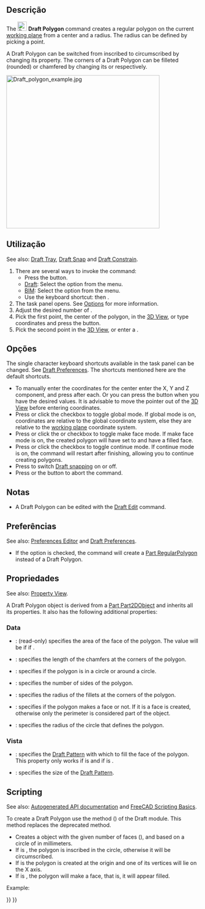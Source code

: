<languages/>

<div class="mw-translate-fuzzy">
{{Docnav
|[[Draft_Rectangle/pt-br|Retângulo]]
|[[Draft_BSpline/pt-br|BSpline]]
|[[Draft_Workbench/pt-br|Draft]]
|IconL=Draft_Rectangle.svg
|IconR=Draft_BSpline.svg
|IconC=Workbench_Draft.svg
}}
</div>

{{GuiCommand
|Name=Draft Polygon
|MenuLocation=Drafting → Polygon<br>2D Drafting → Polygon
|Workbenches=[[Draft_Workbench|Draft]], [[BIM_Workbench|BIM]]
|Shortcut={{KEY|P}} {{KEY|G}}
|Version=0.7
}}

<span id="Description"></span>
==Descrição== 

The [[Image:Draft_Polygon.svg|24px]] '''Draft Polygon''' command creates a regular polygon on the current [[Draft_SelectPlane|working plane]] from a center and a radius. The radius can be defined by picking a point.

A Draft Polygon can be switched from inscribed to circumscribed by changing its {{PropertyData|Draw Mode}} property. The corners of a Draft Polygon can be filleted (rounded) or chamfered by changing its {{PropertyData|Fillet Radius}} or {{PropertyData|Chamfer Size}} respectively.

[[Image:Draft_polygon_example.jpg|400px]]
{{Caption|Regular polygon defined by two points, center and radius}}

<span id="Usage"></span>
==Utilização== 

See also: [[Draft_Tray|Draft Tray]], [[Draft_Snap|Draft Snap]] and [[Draft_Constrain|Draft Constrain]].

# There are several ways to invoke the command:
#* Press the {{Button|[[Image:Draft_Polygon.svg|16px]] [[Draft_Polygon|Polygon]]}} button.
#* [[Draft_Workbench|Draft]]: Select the {{MenuCommand|Drafting → [[Image:Draft_Polygon.svg|16px]] Polygon}} option from the menu.
#* [[BIM_Workbench|BIM]]: Select the {{MenuCommand|2D Drafting → [[Image:Draft_Polygon.svg|16px]] Polygon}} option from the menu.
#* Use the keyboard shortcut: {{KEY|P}} then {{KEY|G}}.
# The {{MenuCommand|Polygon}} task panel opens. See [[#Options|Options]] for more information.
# Adjust the desired number of {{MenuCommand|Sides}}.
# Pick the first point, the center of the polygon, in the [[3D_View|3D View]], or type coordinates and press the {{Button|[[Image:Draft_AddPoint.svg|16px]] Enter Point}} button.
# Pick the second point in the [[3D_View|3D View]], or enter a {{MenuCommand|Radius}}.

<span id="Options"></span>
==Opções==

The single character keyboard shortcuts available in the task panel can be changed. See [[Draft_Preferences|Draft Preferences]]. The shortcuts mentioned here are the default shortcuts.

* To manually enter the coordinates for the center enter the X, Y and Z component, and press {{KEY|Enter}} after each. Or you can press the {{Button|[[Image:Draft_AddPoint.svg|16px]] Enter Point}} button when you have the desired values. It is advisable to move the pointer out of the [[3D_View|3D View]] before entering coordinates.
* Press {{KEY|G}} or click the {{MenuCommand|Global}} checkbox to toggle global mode. If global mode is on, coordinates are relative to the global coordinate system, else they are relative to the [[Draft_SelectPlane|working plane]] coordinate system.
* Press {{KEY|F}} or click the {{MenuCommand|Filled}}{{VersionNoteMinus|1.0}} or {{MenuCommand|Make face}}{{VersionNote|1.1}} checkbox to toggle make face mode. If make face mode is on, the created polygon will have {{PropertyData|Make Face}} set to {{TRUE}} and have a filled face.
* Press {{KEY|N}} or click the {{MenuCommand|Continue}} checkbox to toggle continue mode. If continue mode is on, the command will restart after finishing, allowing you to continue creating polygons.
* Press {{KEY|S}} to switch [[Draft_Snap|Draft snapping]] on or off.
* Press {{KEY|Esc}} or the {{Button|Close}} button to abort the command.

<span id="Notes"></span>
==Notas==

* A Draft Polygon can be edited with the [[Draft_Edit|Draft Edit]] command.

<span id="Preferences"></span>
==Preferências==

See also: [[Preferences_Editor|Preferences Editor]] and [[Draft_Preferences|Draft Preferences]].

* If the {{MenuCommand|Edit → Preferences → Draft → General → Create Part primitives if possible}} option is checked, the command will create a [[Part_RegularPolygon|Part RegularPolygon]] instead of a Draft Polygon.

<span id="Properties"></span>
==Propriedades==

See also: [[Property_View|Property View]].

A Draft Polygon object is derived from a [[Part_Part2DObject|Part Part2DObject]] and inherits all its properties. It also has the following additional properties:

<span id="Data"></span>
=== Data ===

{{TitleProperty|Draft}}

* {{PropertyData|Area|Area}}: (read-only) specifies the area of the face of the polygon. The value will be {{value|0.0}} if {{PropertyData|Make Face}} if {{FALSE}}.
* {{PropertyData|Chamfer Size|Length}}: specifies the length of the chamfers at the corners of the polygon.
* {{PropertyData|Draw Mode|Enumeration}}: specifies if the polygon is {{value|inscribed}} in a circle or {{value|circumscribed}} around a circle.
* {{PropertyData|Faces Number|Integer}}: specifies the number of sides of the polygon.
* {{PropertyData|Fillet Radius|Length}}: specifies the radius of the fillets at the corners of the polygon.
* {{PropertyData|Make Face|Bool}}: specifies if the polygon makes a face or not. If it is {{TRUE}} a face is created, otherwise only the perimeter is considered part of the object.
* {{PropertyData|Radius|Length}}: specifies the radius of the circle that defines the polygon.

<span id="View"></span>
===Vista===

{{TitleProperty|Draft}}

* {{PropertyView|Pattern|Enumeration}}: specifies the [[Draft_Pattern|Draft Pattern]] with which to fill the face of the polygon. This property only works if {{PropertyData|Make Face}} is {{TRUE}} and if {{PropertyView|Display Mode}} is {{value|Flat Lines}}.
* {{PropertyView|Pattern Size|Float}}: specifies the size of the [[Draft_Pattern|Draft Pattern]].

==Scripting==

See also: [https://freecad.github.io/SourceDoc/ Autogenerated API documentation] and [[FreeCAD Scripting Basics|FreeCAD Scripting Basics]].

To create a Draft Polygon use the {{incode|make_polygon}} method ({{Version|0.19}}) of the Draft module. This method replaces the deprecated {{incode|makePolygon}} method.

{{Code|code=
polygon = make_polygon(nfaces, radius=1, inscribed=True, placement=None, face=None, support=None)
}}
* Creates a {{incode|polygon}} object with the given number of faces ({{incode|nfaces}}), and based on a circle of {{incode|radius}} in millimeters.
* If {{incode|inscribed}} is {{incode|True}}, the polygon is inscribed in the circle, otherwise it will be circumscribed.
* If {{incode|placement}} is {{incode|None}} the polygon is created at the origin and one of its vertices will lie on the X axis.
* If {{incode|face}} is {{incode|True}}, the polygon will make a face, that is, it will appear filled.

Example:
{{Code|code=
import FreeCAD as App
import Draft

doc = App.newDocument()

polygon1 = Draft.make_polygon(4, radius=500)
polygon2 = Draft.make_polygon(5, radius=750)

zaxis = App.Vector(0, 0, 1)
p3 = App.Vector(1000, 1000, 0)
place3 = App.Placement(p3, App.Rotation(zaxis, 90))

Polygon3 = Draft.make_polygon(6, radius=1450, placement=place3)

doc.recompute()
}}


<div class="mw-translate-fuzzy">
{{Docnav
|[[Draft_Rectangle/pt-br|Retângulo]]
|[[Draft_BSpline/pt-br|BSpline]]
|[[Draft_Workbench/pt-br|Draft]]
|IconL=Draft_Rectangle.svg
|IconR=Draft_BSpline.svg
|IconC=Workbench_Draft.svg
}}
</div>

{{Draft Tools navi{{#translation:}}}}
{{Userdocnavi{{#translation:}}}}
